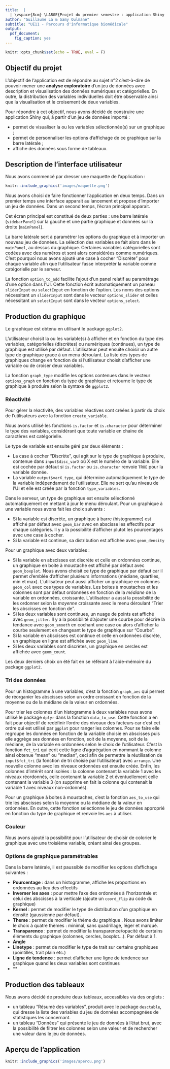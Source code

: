```yaml
---
title:  |
  | \vspace{8cm} \LARGE{Projet du premier semestre : application Shiny d'exploration de données}
author: "Guillaume La & Samy Oulmane"
subtitle: "UE11 - Parcours d'informatique biomédicale"
output:
  pdf_document:
    fig_caption: yes
---
```


```r
knitr::opts_chunk$set(echo = TRUE, eval = F)
```

\newpage

## Objectif du projet

L'objectif de l'application est de répondre au sujet n°2 c'est-à-dire de pouvoir mener une **analyse exploratoire** d'un jeu de données avec description et visualisation des données numériques et catégorielles. En outre, la distribution des variables individuelles doit être observable ainsi que la visualisation et le croisement de deux variables.

Pour répondre à cet objectif, nous avons décidé de construire une application Shiny qui, à partir d'un jeu de données importé :

- permet de visualiser la ou les variables sélectionnée(s) sur un graphique ;
- permet de personnaliser les options d'affichage de ce graphique sur la barre latérale ;
- affiche des données sous forme de tableaux.

## Description de l'interface utilisateur

Nous avons commencé par dresser une maquette de l'application :

```r
knitr::include_graphics('images/maquette.png')
```

Nous avons choisi de faire fonctionner l'application en deux temps. Dans un premier temps une interface apparait au lancement et propose d'importer un jeu de données. Dans un second temps, l'écran principal apparait.

Cet écran principal est constitué de deux parties : une barre latérale (`sidebarPanel`) sur la gauche et une partie graphique et données sur la droite (`mainPanel`). 

La barre latérale sert à paramètrer les options du graphique et à importer un nouveau jeu de données. La sélection des variables se fait alors dans le `mainPanel`, au dessus du graphique. Certaines variables catégorielles sont codées avec des numéros et sont alors considérées comme numériques. C'est pourquoi nous avons ajouté une case à cocher "Discrète" pour chaque variable afin que l'utilisateur fasse interprétér la variable comme catégorielle par le serveur.

La fonction `option_to_add` facilite l'ajout d'un panel relatif au paramétrage d'une option dans l'UI. Cette fonction écrit automatiquement un paneau `sliderInput` ou `selectInput` en fonction de l'option. Les noms des options nécessitant un `sliderInput` sont dans le vecteur `options_slider` et celles nécessitant un `selectInput` sont dans le vecteur `options_select`. 

## Production du graphique

Le graphique est obtenu en utilisant le package `ggplot2`.

L'utilisateur choisit la ou les variable(s) à afficher et en fonction du type des variables, catégorielles (discrètes) ou numériques (continues), un type de graphique est utilisé par défaut. L'utilisateur peut ensuite choisir un autre type de graphique grace à un menu déroulant. La liste des types de graphiques change en fonction de si l'utilisateur choisit d'afficher une variable ou de croiser deux variables.

La fonction `graph_type` modifie les options contenues dans le vecteur `options_graph` en fonction du type de graphique et retourne le type de graphique à produire selon la syntaxe de `ggplot2`.

### Réactivité

Pour gérer la réactivité, des variables réactives sont créées à partir du choix de l'utilisateurs avec la fonction `create_variable`.

Nous avons utilisé les fonctions `is.factor` et `is.character` pour déterminer le type des variables, considérant que toute variable en chaine de caractères est catégorielle.

Le type de variable est ensuite géré par deux éléments :

- La case à cocher "Discrète", qui agit sur le type de graphique à produire, contenue dans `input$disc_varX` où X est le numéro de la variable. Elle est cochée par défaut si `is.factor` ou `is.character` renvoie `TRUE` pour la variable donnée.
- La variable `output$varX_type`, qui détermine automatiquement le type de la variable indépendament de l'utilisateur. Elle ne sert qu'au niveau de l'UI et elle est créée par la fonction `type_variables`.

Dans le serveur, un type de graphique est ensuite sélectionné automatiquement en mettant à jour le menu déroulant. Pour un graphique à une variable nous avons fait les choix suivants :

- Si la variable est discrète, un graphique à barre (histogramme) est affiché par défaut avec `geom_bar` avec en abscisse les effectifs pour chaque catégories. Il y a la possibilité d'afficher plutot les pourcentages avec une case à cocher.
- Si la variable est continue, sa distribution est affichée avec `geom_density`

Pour un graphique avec deux variables : 

- Si la variable en abscisses est discrète et celle en ordonnées continue, un graphique en boite à moustache est affiché par défaut avec `geom_boxplot`. Nous avons choisit ce type de graphique par défaut car il permet d'emblée d'afficher plusieurs informations (médiane, quartiles, min et max). L'utilisateur peut aussi afficher un graphique en colonnes `geom_col` avec ces types de variables. Les boites à moustaches et les colonnes sont par défaut ordonnées en fonction de la *médiane* de la variable en ordonnées, croissante. L'utilisateur a aussi la possibilité de les ordonner selon la *moyenne* croissante avec le menu déroulant "Trier les abscisses en fonction de".
- Si les deux variables sont continues, un nuage de points est affiché avec `geom_jitter`. Il y a la possibilité d'ajouter une courbe pour décrire la tendance avec `geom_smooth` en cochant une case ou alors d'afficher la courbe seulement en changeant le type de graphique sur "Courbe".
- Si la variable en abscisses est continue et celle en ordonnées discrète, un graphique en ligne est affichée avec `geom_line`.
- Si les deux variables sont discrètes, un graphique en cercles est affichée avec `geom_count`.

Les deux derniers choix on été fait en se référant à l'aide-mémoire du package `ggplot2`.

### Tri des données

Pour un histogramme à une variables, c'est la fonction `graph_aes` qui permet de réorganier les abscisses selon un ordre croissant en fonction de la moyenne ou de la médiane de la valeur en ordonnées.

Pour trier les colonnes d'un histogramme à deux variables nous avons utilisé le package `dplyr` dans la fonction `data_to_use`. Cette fonction a en fait pour objectif de redéfinir l'ordre des niveaux des facteurs car c'est cet ordre qui est utilisé par `ggplot` pour ranger les colonnes. Pour se faire elle regroupe les données en fonction de la variable choisie en abscisses puis elle aggrège ses données en fonction, soit de la moyenne, soit de la médiane, de la variable en ordonnées selon le choix de l'utilisateur. C'est la fonction `fct_tri` qui écrit cette ligne d'aggrégation en nommant la colonne ainsi obtenue "mean" ou "median", ceci afin de permettre la réutilisation de `input$fct_tri` (la fonction de tri choisie par l'utilisateur) avec `arrange`. Une nouvelle colonne avec les niveaux ordonnées est ensuite créée. Enfin, les colonnes d'intérêt sont isolées : la colonne contenant la variable 1 avec les niveaux réordonnés, celle contenant la variable 2 et éventuellement celle contenant la variable 3 (on supprime en fait la colonne qui contenait la variable 1 avec niveaux non-ordonnés).

Pour un graphique à boites à moustaches, c'est la fonction `aes_to_use` qui trie les abscisses selon la moyenne ou la médiane de la valeur en ordonnées. En outre, cette fonction selectionne le jeu de données approprié en fonction du type de graphique et renvoie les `aes` à utiliser.

### Couleur

Nous avons ajouté la possibilité pour l'utilisateur de choisir de colorier le graphique avec une troisième variable, créant ainsi des groupes.

### Options de graphique paramétrables

Dans la barre latérale, il est paussible de modifier les options d'affichage suivantes :

- **Pourcentage** : dans un histogramme, affiche les proportions en ordonnées au lieu des effectifs
- **Inverser les axes** : pour mettre l'axe des ordonnées à l'horizontale et celui des abscisses à la verticale (ajoute un `coord_flip` au code du graphique)
- **Kernel** : permet de modifier le type de distribution d'un graphique en densité (gaussienne par défaut).
- **Theme** : permet de modifier le thème du graphique . Nous avons limiter le choix à quatre thèmes : minimal, sans quadrillage, léger et marqué.
- **Transparence** : permet de modifier la transparence/opacité de certains éléments du graphique (colonnes, cercles, boxplot...). Par défaut à 1.
- **Angle**
- **Linetype** : permet de modifier le type de trait sur certains graphiques (pointillés, trait plain etc.)
- **Ligne de tendence** : permet d'afficher une ligne de tendence sur graphique quand les deux variables sont continues
- **

## Production des tableaux

Nous avons décidé de produire deux tableaux, accessibles via des onglets :

- un tableau "Résumé des variables", produit avec le package `desctable`, qui dresse la liste des variables du jeu de données accompagnées de statistiques les concernant.
- un tableau "Données" qui présente le jeu de données à l'état brut, avec la possibilité de filtrer les colonnes selon une valeur et de rechercher une valeur dans le jeu de données.

## Aperçu de l'application

```r
knitr::include_graphics('images/apercu.png')
```
